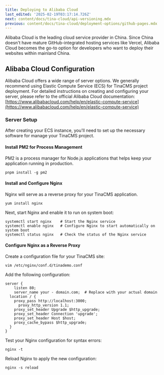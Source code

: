 ```yaml
---
title: Deploying to Alibaba Cloud
last_edited: '2025-02-19T03:17:14.726Z'
next: content/docs/tina-cloud/api-versioning.mdx
previous: content/docs/tina-cloud/deployment-options/github-pages.mdx
---
```


Alibaba Cloud is the leading cloud service provider in China. Since China doesn't have mature GitHub-integrated hosting services like Vercel, Alibaba Cloud becomes the go-to option for developers who want to deploy their websites within mainland China.

## Alibaba Cloud Configuration

Alibaba Cloud offers a wide range of server options. We generally recommend using Elastic Compute Service (ECS) for TinaCMS project deployment. For detailed instructions on creating and configuring your server, please refer to the official Alibaba Cloud documentation: [https://www.alibabacloud.com/help/en/elastic-compute-service](https://www.alibabacloud.com/help/en/elastic-compute-service)

### Server Setup

After creating your ECS instance, you'll need to set up the necessary software for manage your TinaCMS project.

#### Install PM2 for Process Management

PM2 is a process manager for Node.js applications that helps keep your application running in production.

```
pnpm install -g pm2
```

#### Install and Configure Nginx

Nginx will serve as a reverse proxy for your TinaCMS application.

```
yum install nginx
```

Next, start Nginx and enable it to run on system boot:

```
systemctl start nginx    # Start the Nginx service
systemctl enable nginx   # Configure Nginx to start automatically on system boot
systemctl status nginx   # Check the status of the Nginx service

```

#### Configure Nginx as a Reverse Proxy

Create a configuration file for your TinaCMS site:

```
vim /etc/nginx/conf.d/tinademo.conf
```

Add the following configuration:

```
server {
    listen 80;
    server_name your - domain.com;  # Replace with your actual domain
  location / {
    proxy_pass http://localhost:3000;
      proxy_http_version 1.1;
    proxy_set_header Upgrade $http_upgrade;
    proxy_set_header Connection 'upgrade';
    proxy_set_header Host $host;
    proxy_cache_bypass $http_upgrade;
  }
}
```

Test your Nginx configuration for syntax errors:

```
nginx -t
```

Reload Nginx to apply the new configuration:

```
nginx -s reload
```
